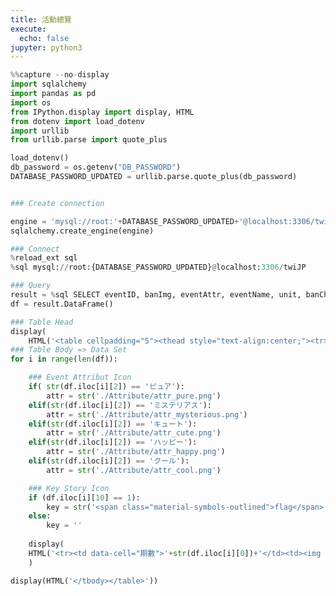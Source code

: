 ```yaml
---
title: 活動總覽
execute:
  echo: false
jupyter: python3
---
```


<style>
    .cell-output{width: 100vw;}
</style>
<link rel="stylesheet" href="../projects/twi_JP/style.css">
<link rel="stylesheet" href="https://fonts.googleapis.com/icon?family=Material+Icons">
<link rel="stylesheet" href="https://fonts.googleapis.com/css2?family=Material+Symbols+Outlined:opsz,wght,FILL,GRAD@48,500,1,200" />

:::{.column-screen-inset}

```python
%%capture --no-display
import sqlalchemy
import pandas as pd
import os
from IPython.display import display, HTML
from dotenv import load_dotenv
import urllib
from urllib.parse import quote_plus

load_dotenv()
db_password = os.getenv("DB_PASSWORD")
DATABASE_PASSWORD_UPDATED = urllib.parse.quote_plus(db_password)


### Create connection

engine = 'mysql://root:'+DATABASE_PASSWORD_UPDATED+'@localhost:3306/twiJP'
sqlalchemy.create_engine(engine)

### Connect
%reload_ext sql
%sql mysql://root:{DATABASE_PASSWORD_UPDATED}@localhost:3306/twiJP

### Query
result = %sql SELECT eventID, banImg, eventAttr, eventName, unit, banChara, startDate, endDate, eventType, eventRarity, keyStory FROM event
df = result.DataFrame()

### Table Head
display(
    HTML('<table cellpadding="5"><thead style="text-align:center;"><tr><th>期數</th><th></th><th>屬性</th><th></th><th>活動名稱</th><th>團體</th><th>主角</th><th>開始日期</th><th>結束日期</th><th>活動模式</th><th>活動類型</th></tr></thead><tbody style="text-align:center;">'))
### Table Body => Data Set
for i in range(len(df)):

    ### Event Attribut Icon 
    if( str(df.iloc[i][2]) == 'ピュア'):
        attr = str('./Attribute/attr_pure.png')
    elif(str(df.iloc[i][2]) == 'ミステリアス'):
        attr = str('./Attribute/attr_mysterious.png')
    elif(str(df.iloc[i][2]) == 'キュート'):
        attr = str('./Attribute/attr_cute.png')
    elif(str(df.iloc[i][2]) == 'ハッピー'):
        attr = str('./Attribute/attr_happy.png')
    elif(str(df.iloc[i][2]) == 'クール'):
        attr = str('./Attribute/attr_cool.png')

    ### Key Story Icon    
    if (df.iloc[i][10] == 1):
        key = str('<span class="material-symbols-outlined">flag</span>')
    else:
        key = ''
    
    display(
    HTML('<tr><td data-cell="期數">'+str(df.iloc[i][0])+'</td><td><img id="banner" src="'+str(df.iloc[i][1])+'"></td><td data-cell="屬性"><img id="attr" src="'+attr+'"></td><td>'+key+'</td><td data-cell="活動名稱">'+str(df.iloc[i][3])+'</td><td data-cell="團體">'+str(df.iloc[i][4])+'</td><td data-cell="主角">'+str(df.iloc[i][5])+'</td><td data-cell="開始日期">'+str(df.iloc[i][6])+'</td><td data-cell="結束日期">'+str(df.iloc[i][7])+'</td><td data-cell="活動模式">'+str(df.iloc[i][8])+'</td><td data-cell="活動類型" class="eventRarity">'+str(df.iloc[i][9])+'</td></tr>')
    )

display(HTML('</tbody></table>'))

```
:::

<style>
    body {
        user-select: none;
        -webkit-user-select: none;
        -moz-user-select: none;
        -ms-user-select: none;
    }
    table {
        border-collapse: collapse;
        width: 100%;
    }

    .cell-output {
        margin-inline: auto;
        width:min(1400px, 100% - 0.5rem);
    }

    th{
        background: hsl(154, 65%, 89%);
    }
    th:nth-child(1), th:nth-child(3), th:nth-child(4){
        width:3%;
    }
    th:nth-child(2){
        width:10%;
    }
    th:nth-child(5){
        width:15%;
    }
    th:nth-child(6), th:nth-child(7){
        width:6%;
    }
    th:nth-child(8), th:nth-child(9){
        width:6%;
    }
    th:nth-child(10), th:nth-child(11){
        width:5%;
    }

    tr:nth-of-type(2n){
        background: hsl(154, 55%, 95%);
    }


    @media (max-width: 650px){
        th {
            display:none;
        }

        td {
            display: grid;
            grid-template-columns:repeat(2, 1fr);
            justify-items: center;
        }

        td:nth-child(2)> img{
            grid-column-end: span 2;
        }

        td:nth-child(3)> img{
            width:10% !important;
        }

        td:nth-child(4)> span{
            grid-column-end: span 2;
        }

        td:not(:nth-child(2), :nth-child(4))::before {
            content:attr(data-cell);
            font-weight : 900;
        }
        td:first-child{
            padding-top:1rem;
        }
        td:last-child{
            padding-bottom:2rem;
        }
        img {
            margin: 0 !important;
        }
    }
</style>

<script>
    var rarity = document.getElementsByClassName('eventRarity');
    
    var i;
    for (i = 0; i < rarity.length; i++) {
        if (rarity[i].innerHTML == '恆常'){
            rarity[i].classList.add('normal');
        }else if (rarity[i].innerHTML == '限定') {
            rarity[i].classList.add('limited');
        }
    }

    document.addEventListener('contextmenu', function (e) {
        e.preventDefault();
    });

</script>